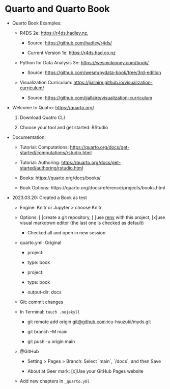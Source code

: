 # Quarto and Quarto Book {#quarto-book}

-   Quarto Book Examples:

    -   R4DS 2e: <https://r4ds.hadley.nz>,

        -   Source: <https://github.com/hadley/r4ds/>

        -   Current Version 1e: <https://r4ds.had.co.nz>

    -   Python for Data Analysis 3e: <https://wesmckinney.com/book/>

        -   Source: <https://github.com/wesm/pydata-book/tree/3rd-edition>

    -   Visualization Curriculum: <https://jjallaire.github.io/visualization-curriculum/>

        -   Source: <https://github.com/jjallaire/visualization-curriculum>

-   Welcome to Quatro: <https://quarto.org/>

    1.  Download Quatro CLI

    2.  Choose your tool and get started: RStudio

-   Documentation:

    -   Tutorial: Computations: <https://quarto.org/docs/get-started/computations/rstudio.html>

    -   Tutorial: Authoring: <https://quarto.org/docs/get-started/authoring/rstudio.html>

    -   Books: https://quarto.org/docs/books/

    -   Book Options: https://quarto.org/docs/reference/projects/books.html

-   2023.03.20: Created a Book as test

    -   Engine: Knitr or Jupyter \> choose Knitr

    -   Options: \[ \]create a git repository, \[ \]use [renv](https://rstudio.github.io/renv/) with this project, \[x\]use visual markdown editor (the last one is checked as default)

        -   Checked all and open in new session

    -   quarto.yml: Original

        -   project:

        -   type: book

        -   project:

        -   type: book

        -   output-dir: docs

    -   Git: commit changes

    -   In Terminal: `touch .nojekyll`

        -   git remote add origin [git\@github.com](mailto:git@github.com):icu-hsuzuki/myds.git

        -   git branch -M main

        -   git push -u origin main

    -   \@GitHub

        -   Setting \> Pages \> Branch: Select \`main\`, \`/docs\`, and then Save

        -   About at Geer mark: \[x\]Use your GitHub Pages website

    -   Add new chapters in `_quarto.yml`
